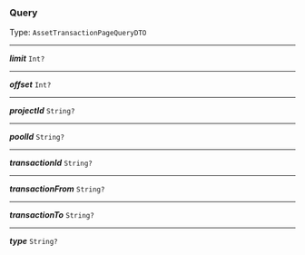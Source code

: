 


### Query

Type: `AssetTransactionPageQueryDTO`

---

***limit*** `Int?`

---

***offset*** `Int?`

---

***projectId*** `String?`

---

***poolId*** `String?`

---

***transactionId*** `String?`

---

***transactionFrom*** `String?`

---

***transactionTo*** `String?`

---

***type*** `String?`
